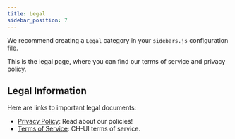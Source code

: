 ```yaml
---
title: Legal
sidebar_position: 7
---
```


We recommend creating a `Legal` category in your `sidebars.js` configuration file.

This is the legal page, where you can find our terms of service and privacy policy.

## Legal Information

Here are links to important legal documents:

*   [Privacy Policy](/docs/legal/privacy-policy):  Read about our policies!
*   [Terms of Service](/docs/legal/terms-of-service): CH-UI terms of service.